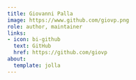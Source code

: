 ```yaml
---
title: Giovanni Palla
image: https://www.github.com/giovp.png
role: author, maintainer
links:
- icon: bi-github
  text: GitHub
  href: https://github.com/giovp
about:
  template: jolla
---
```


